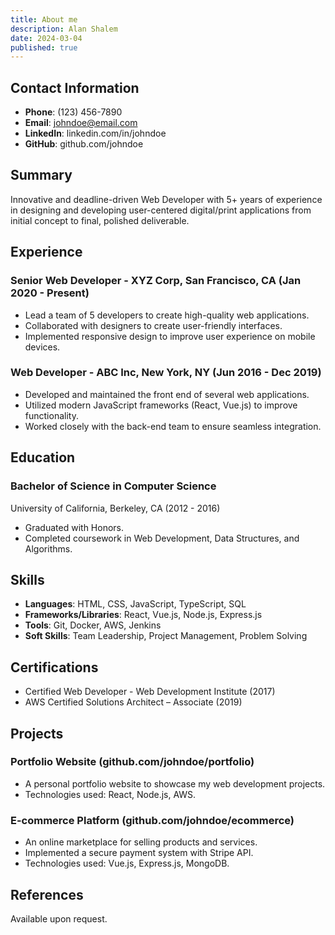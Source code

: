 ```yaml
---
title: About me
description: Alan Shalem
date: 2024-03-04
published: true
---
```


## Contact Information

- **Phone**: (123) 456-7890
- **Email**: johndoe@email.com
- **LinkedIn**: linkedin.com/in/johndoe
- **GitHub**: github.com/johndoe

## Summary

Innovative and deadline-driven Web Developer with 5+ years of experience in designing and developing user-centered digital/print applications from initial concept to final, polished deliverable.

## Experience

### Senior Web Developer - XYZ Corp, San Francisco, CA (Jan 2020 - Present)

- Lead a team of 5 developers to create high-quality web applications.
- Collaborated with designers to create user-friendly interfaces.
- Implemented responsive design to improve user experience on mobile devices.

### Web Developer - ABC Inc, New York, NY (Jun 2016 - Dec 2019)

- Developed and maintained the front end of several web applications.
- Utilized modern JavaScript frameworks (React, Vue.js) to improve functionality.
- Worked closely with the back-end team to ensure seamless integration.

## Education

### Bachelor of Science in Computer Science

University of California, Berkeley, CA (2012 - 2016)

- Graduated with Honors.
- Completed coursework in Web Development, Data Structures, and Algorithms.

## Skills

- **Languages**: HTML, CSS, JavaScript, TypeScript, SQL
- **Frameworks/Libraries**: React, Vue.js, Node.js, Express.js
- **Tools**: Git, Docker, AWS, Jenkins
- **Soft Skills**: Team Leadership, Project Management, Problem Solving

## Certifications

- Certified Web Developer - Web Development Institute (2017)
- AWS Certified Solutions Architect – Associate (2019)

## Projects

### Portfolio Website (github.com/johndoe/portfolio)

- A personal portfolio website to showcase my web development projects.
- Technologies used: React, Node.js, AWS.

### E-commerce Platform (github.com/johndoe/ecommerce)

- An online marketplace for selling products and services.
- Implemented a secure payment system with Stripe API.
- Technologies used: Vue.js, Express.js, MongoDB.

## References

Available upon request.

